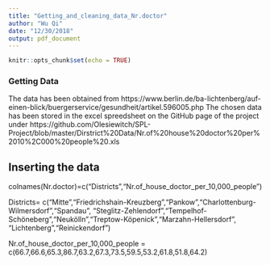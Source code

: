 ```yaml
---
title: "Getting_and_cleaning_data_Nr.doctor"
author: "Wu Qi"
date: "12/30/2018"
output: pdf_document
---
```


```r
knitr::opts_chunk$set(echo = TRUE)
```
### Getting Data 
The data has been obtained from https://www.berlin.de/ba-lichtenberg/auf-einen-blick/buergerservice/gesundheit/artikel.596005.php The chosen data has been stored in the excel spreedsheet on the GitHub page of the project under https://github.com/Olesiewitch/SPL-Project/blob/master/Dirstrict%20Data/Nr.of%20house%20doctor%20per%2010%2C000%20people%20.xls

## Inserting the data
colnames(Nr.doctor)=c("Districts","Nr.of_house_doctor_per_10,000_people")

Districts= c("Mitte","Friedrichshain-Kreuzberg","Pankow","Charlottenburg-Wilmersdorf","Spandau", "Steglitz-Zehlendorf","Tempelhof-Schöneberg","Neukölln","Treptow-Köpenick","Marzahn-Hellersdorf", "Lichtenberg","Reinickendorf") 

Nr.of_house_doctor_per_10,000_people = c(66.7,66.6,65.3,86.7,63.2,67.3,73.5,59.5,53.2,61.8,51.8,64.2)







